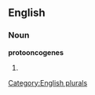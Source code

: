 
==English==

===Noun===
'''protooncogenes'''

# {{plural of|[[protooncogene]]}}

[[Category:English plurals]]